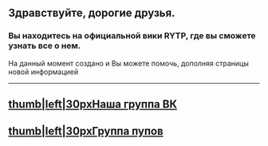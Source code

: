 <mainpage-leftcolumn-start/>

== '''Здравствуйте, дорогие друзья.''' ==

===Вы находитесь на официальной вики RYTP, где вы сможете узнать все о нем.===

На данный момент создано [[Служебная:Allpages|{{NUMBEROFARTICLES}}]] {{plural:{{NUMBEROFARTICLES}}|статья|статьи|статей}} и Вы можете помочь, дополняя страницы новой информацией
----

<mainpage-endcolumn/>
<mainpage-rightcolumn-start/>

==[[Файл:Vk_icon-icons.com_66681.png|thumb|left|30px]][https://vk.com/ruspoopwiki Наша группа ВК]==
==[[Файл:Vk_icon-icons.com_66681.png|thumb|left|30px]][https://vk.com/russianpoop Группа пупов]==

<mainpage-endcolumn/>